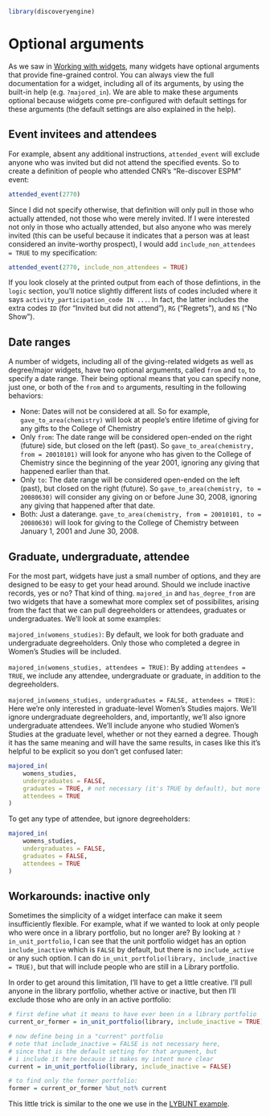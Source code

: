 ```r
library(discoveryengine)
```

# Optional arguments {#optional-arguments}

As we saw in [Working with widgets](#detailed-controls), many widgets have optional arguments that provide fine-grained control. You can always view the full documentation for a widget, including all of its arguments, by using the built-in help (e.g. `?majored_in`). We are able to make these arguments optional because widgets come pre-configured with default settings for these arguments (the default settings are also explained in the help). 

## Event invitees and attendees {#opt-events}

For example, absent any additional instructions, `attended_event` will exclude anyone who was invited but did not attend the specified events. So to create a definition of people who attended CNR's "Re-discover ESPM" event:

```r
attended_event(2770)
```

Since I did not specify otherwise, that definition will only pull in those who actually attended, not those who were merely invited. If I were interested not only in those who actually attended, but also anyone who was merely invited (this can be useful because it indicates that a person was at least considered an invite-worthy prospect), I would add `include_non_attendees = TRUE` to my specification:

```r
attended_event(2770, include_non_attendees = TRUE)
```

If you look closely at the printed output from each of those defintions, in the `logic` section, you'll notice slightly different lists of codes included where it says `activity_participation_code IN ...`. In fact, the latter includes the extra codes `ID` (for "Invited but did not attend"), `RG` ("Regrets"), and `NS` ("No Show"). 

## Date ranges

A number of widgets, including all of the giving-related widgets as well as degree/major widgets, have two optional arguments, called `from` and `to`, to specify a date range. Their being optional means that you can specify none, just one, or both of the `from` and `to` arguments, resulting in the following behaviors:

* None: Dates will not be considered at all. So for example,  `gave_to_area(chemistry)` will look at people's entire lifetime of giving for any gifts to the College of Chemistry
* Only `from`: The date range will be considered open-ended on the right (future) side, but closed on the left (past). So `gave_to_area(chemistry, from = 20010101)` will look for anyone who has given to the College of Chemistry since the beginning of the year 2001, ignoring any giving that happened earlier than that.
* Only `to`: The date range will be considered open-ended on the left (past), but closed on the right (future). So `gave_to_area(chemistry, to = 20080630)` will consider any giving on or before June 30, 2008, ignoring any giving that happened after that date.
* Both: Just a daterange. `gave_to_area(chemistry, from = 20010101, to = 20080630)` will look for giving to the College of Chemistry between January 1, 2001 and June 30, 2008.

## Graduate, undergraduate, attendee

For the most part, widgets have just a small number of options, and they are designed to be easy to get your head around. Should we include inactive records, yes or no? That kind of thing. `majored_in` and `has_degree_from` are two widgets that have a somewhat more complex set of possibilites, arising from the fact that we can pull degreeholders or attendees, graduates or undergraduates. We'll look at some examples:

`majored_in(womens_studies)`: By default, we look for both graduate and undergraduate degreeholders. Only those who completed a degree in Women's Studies will be included. 

`majored_in(womens_studies, attendees = TRUE)`: By adding `attendees = TRUE`, we include any attendee, undergraduate or graduate, in addition to the degreeholders.

`majored_in(womens_studies, undergraduates = FALSE, attendees = TRUE)`: Here we're only interested in graduate-level Women's Studies majors. We'll ignore undergraduate degreeholders, and, importantly, we'll also ignore undergraduate attendees. We'll include anyone who studied Women's Studies at the graduate level, whether or not they earned a degree. Though it has the same meaning and will have the same results, in cases like this it's helpful to be explicit so you don't get confused later:

```r
majored_in(
    womens_studies,
    undergraduates = FALSE,
    graduates = TRUE, # not necessary (it's TRUE by default), but more clear
    attendees = TRUE
) 
```

To get any type of attendee, but ignore degreeholders:

```r
majored_in(
    womens_studies,
    undergraduates = FALSE,
    graduates = FALSE,
    attendees = TRUE
)
```

## Workarounds: inactive only

Sometimes the simplicity of a widget interface can make it seem insufficiently flexible. For example, what if we wanted to look at only people who were once in a library portfolio, but no longer are? By looking at `?in_unit_portfolio`, I can see that the unit portfolio widget has an option `include_inactive` which is `FALSE` by default, but there is no  `include_active` or any such option. I can do `in_unit_portfolio(library, include_inactive = TRUE)`, but that will include people who are still in a Library portfolio. 

In order to get around this limitation, I'll have to get a little creative. I'll pull anyone in the library portfolio, whether active or inactive, but then I'll exclude those who are only in an active portfolio:

```r
# first define what it means to have ever been in a library portfolio
current_or_former = in_unit_portfolio(library, include_inactive = TRUE)

# now define being in a "current" portfolio
# note that include_inactive = FALSE is not necessary here, 
# since that is the default setting for that argument, but 
# i include it here because it makes my intent more clear
current = in_unit_portfolio(library, include_inactive = FALSE)

# to find only the former portfolio:
former = current_or_former %but_not% current
```

This little trick is similar to the one we use in the [LYBUNT example](#ex-lybunt). 
